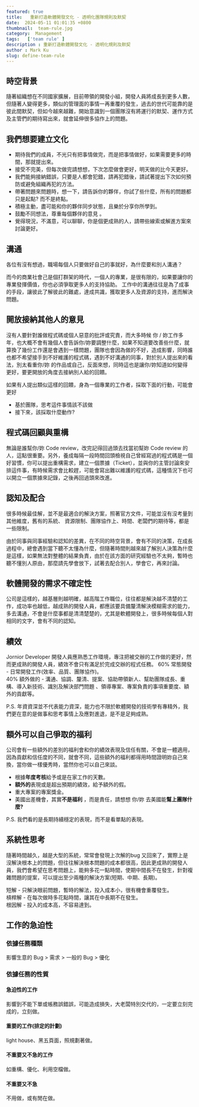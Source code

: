 ```yaml
---
featured: true
title:   重新打造軟體開發文化 - 透明化團隊規則及默契
date:  2024-05-11 01:01:35 +0800
thumbnail:  team-rule.jpg
category:  Management  
tags:   ['team rule' ]
description : 重新打造軟體開發文化 - 透明化規則及默契
author : Mark Ku
slug: define-team-rule
---
```

## 時空背景
隨著組織想在不同國家擴展，目前帶領的開發小組，開發人員將成長到更多人數，但隨著人變得更多，類似的管理面的事情一再重覆的發生，過去的世代可能靠的是彼此間默契，但如今越來越難，開始意識到一個團隊沒有將運行的默契、運作方式及主管們的期待寫出來，就會延伸很多協作上的問題。

## **我們想要建立文化**

* 期待我們的成員，不光只有把事情做完，而是把事情做好，如果需要更多的時間，那就提出來。
* 接受不完美，但每次做完請想想，下次怎麼做會更好，明天做的比今天更好。
* 我們能夠接納錯誤，只要是人都會犯錯，請再犯錯後，請試著提出下次如何預防或避免組織再犯的方法。
* 帶著問題來問題時，想一下，請告訴你的夥伴，你試了些什麼，所有的問題都只是起點? 而不是終點。
* 積極主動，盡可能和你的夥伴同步狀態，且樂於分享你所學到。
* 鼓勵不同想法，尊重每個夥伴的意見 。
* 覺得現況，不滿意，可以聊聊，你是個更成熟的人，請帶些線索或解進方案來討論更好。

## **溝通**
各位有沒有想過，職場每個人只要做好自己的事就好，為什麼要和別人溝通？  

而今的商業社會己是個打群架的時代，一個人的專業，是很有限的，如果要讓你的專業發揮價值，你也必須爭取更多人的支持協助。 工作中的溝通往往是為了成事的手段，讓彼此了解彼此的難處，達成共識，獲取更多人及資源的支持，進而解決問題。

## **開放接納其他人的意見**
沒有人要針對誰做程式碼或個人惡意的批評或究責，而大多時候 你 / 妳工作多年，也大概不會有幾個人會告訴你/妳要調整什麼，如果不知道要改善些什麼，就算換了幾份工作還是會遇到一樣問題，團隊也會因為做的不好，造成影響，同時誰也都不希望接手到不好維護的程式碼，遇到不好溝通的同事，對於別人提出來的看法，別太看重你/妳 的作品或自己，反面來想，同時這也是讓你/妳知道如何變得更好，要更開放的角度去接納別人給的回饋。

如果有人提出類似這樣的回饋，身為一個專業的工作者，採取下面的行動，可能會更好

* 基於團隊，思考這件事情該不該做
* 接下來，該採取什麼動作?

## 程式碼回顧與重構
無論是誰幫你/妳 Code review，改完記得回過頭去找當初幫妳 Code review 的人，這點很重要。另外，養成每隔一段時間回頭檢視自己曾經寫過的程式碼是一個好習慣，你可以提出重構需求，建立一個票據（Ticket），並與你的主管討論來安排這件事，有時候需求會比較趕，可能會寫出難以維護的程式碼，這種情況下也可以開立一個票據來記錄，之後再回過頭來改進。

## **認知及配合**
很多時候最佳解，並不是最適合的解決方案，照著官方文件，可能並沒有沒考量到其他維度，舊有的系統、 資源限制、團隊協作上、時間、老闆們的期待等，都是一些限制。    

由於同事與同事經驗和認知的差異，在不同的時空背景，會有不同的決策，在成長過程中，總會遇到當下聽不太懂為什麼，但隨著時間則越來越了解別人決策為什麼是這樣，如果無法對整體的結果負責，由於在該方面的研究經驗也不太夠，暫時也聽不懂別人原由，那麼請先學會放下，試著去配合別人，學會它，再來討論。

## 軟體開發的需求不確定性

公司是這樣的，越基層則越明確，越高階工作職位，往往都是解決越不清楚的工作，成功率也越低，越成熟的開發人員，都應該要具備釐清解決模糊需求的能力，多去溝通，不會是什麼事都是清清楚楚的，尤其是軟體開發上，很多時候每個人對相同的文字，會有不同的認知。  

## **績效**
Jornior Developer 開發人員應熟悉工作環境，專注把被交辦的工作做的更好，然而更成熟的開發人員，績效不會只有滿足於完成交辦的程式任務。
60% 常態開發 - 日常開發工作(效率、品質、團隊協作)。  
40% 額外做的 - 溝通、協調、釐清、提案、協助帶領新人、幫助團隊成長、重構、導入新技術、識別及解決部門問題 、領導專案、專案負責的事項重要度、額外的貢獻等。

P.S. 年資資深並不代表能力資深，能力也不限於軟體開發的技術學有專精外，我們更在意的是做事和思考事情上及應對進退，是不是足夠成熟。

## **額外可以自己爭取的福利**

公司會有一些額外的差別的福利會和你的績效表現及信任有關，不會是一體適用，因為貢獻和信任度的不同，就會不同，這些額外的福利都得用時間證明妳自己來換，當你做一樣優秀時，當然你也可以自己來談。

* 根據**年度考核**給予或是在家工作的天數。
* **額外的**表現或是超出預期的績效，給予額外的假。
* 重大專案的專案獎金。
* 美國出差機會，其實**不是福利** ，而是責任，請想想 你/妳 去美國能**幫上團隊什麼?** 

P.S. 我們看的是長期持續穩定的表現，而不是看單點的表現。

## 系統性思考
隨著時間越久，越是大型的系統，常常會發現上次解的bug 又回來了，實際上是沒解決根本上的問題，但往往解決根本問題的成本都很高，因此更成熟的開發人員，我們會希望在思考問題上，能夠多花一點時間，使期中間長不在發生，針對複雜問題的提案，可以提出至少兩種的解決方案(短期、中期、長期)。  

短解 - 只解決眼前問題，暫時的解法，投入成本小，很有機會重覆發生。  
槓桿解 - 在每次做時多花點時間，讓其在中長期不在發生。  
根因解 - 投入的成本高，不容易達到。  

## 工作的急迫性

### **依據任務種類**

影響生意的 Bug > 需求 > 一般的 Bug > 優化

### **依據任務的性質**

#### **急迫性的工作**

影響到不能下單或帳務誤錯誤，可能造成損失，大老闆特別交代的，一定要立刻完成的，立刻做。

#### **重要的工作(排定的計劃)**

light house、黑五頁面，照規劃著做。

#### **不重要又不急的工作**

如重構、優化、利用空檔做。

#### **不重要又不急**

不用做，或有閒在做。
